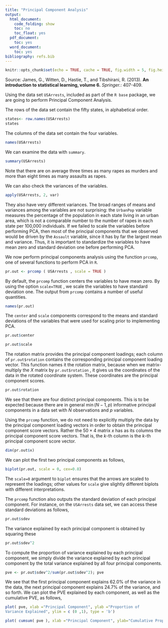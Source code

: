 ```yaml
---
title: "Principal Component Analysis"
output:
  html_document:
    code_folding: show
    toc: no
    toc_float: yes
  pdf_document:
    toc: yes
  word_document:
    toc: yes
bibliography: refs.bib
---
```

  
```r
knitr::opts_chunk$set(echo = TRUE, cache = TRUE, fig.width = 5, fig.height = 4, fig.align = 'center')
```


Source: James, G., Witten, D., Hastie, T., and Tibshirani, R. (2013).
**An introduction to statistical learning, volume 6.**
  *Springer.*: 407-409.

Using the data set `USArrests`, included as part of the `R base` package, we are going to perform Principal Component Analysis. 

The rows of the data set contain the fifty states, in alphabetical order.

```r
states<- row.names(USArrests)
states
```

The columns of the data set contain the four variables.
```r
names(USArrests)
```

We can examine the data with `summary`.
```r
summary(USArrests)
```
Note that there are on average three times as many rapes as murders and more than eight times as many assaults as rapes.

We can also check the variances of the variables.
```r
apply(USArrests, 2, var)
```
They also have very different variances.
The broad ranges of means and variances among the variables are not surprising: the `UrbanPop` variable measures the percentage of the population in each state living in an urban area, which is not a comparable number to
the number of rapes in each state per 100,000 individuals. If we failed to
scale the variables before performing PCA, then most of the principal components that we observed would be driven by the `Assault` variable, since
it has by far the largest mean and variance. Thus, it is important to standardize the variables to have mean zero and standard deviation one before
performing PCA.

We now perform principal components analysis using the function `prcomp`, one of several functions to perform PCA in `R`.
```r
pr.out <- prcomp ( USArrests , scale = TRUE )
```
By default, the `prcomp` function centers the variables to have mean zero.
By using the option `scale=TRUE` , we scale the variables to have standard deviation one. The output from `prcomp` contains a number of useful quantities.
```r
names(pr.out)
```
The `center` and `scale` components correspond to the means and standard deviations of the variables that were used for scaling prior to implementing PCA.
```r
pr.out$center
```
```r
pr.out$scale
```

The rotation matrix provides the principal component loadings; each column of `pr.out$rotation` contains the corresponding principal component loading vector. This function names it the rotation matrix, because when we matrix-multiply the
$X$ matrix by `pr.out$rotation` , it gives us the coordinates of the data in the rotated
coordinate system. These coordinates are the principal component scores.
```r
pr.out$rotation
```

We see that there are four distinct principal components. This is to be expected because there are in general $\min(N-1, p)$ informative principal components in a data set with $N$ observations and $p$ variables.

Using the `prcomp` function, we do not need to explicitly multiply the data by the principal component loading vectors in order to obtain the principal component score vectors. Rather the $50 \times 4$ matrix $x$ has as its columns the principal component score vectors. That is, the $k$-th column is the $k$-th principal component score vector.
```r
dim(pr.out$x)
```

We can plot the first two principal components as follows,
```r
biplot(pr.out, scale = 0, cex=0.8)
```
The `scale=0` argument to `biplot` ensures that the arrows are scaled to represent the loadings; other values for `scale` give slightly different biplots with different interpretations.

The `prcomp` function also outputs the standard deviation of each principal component. For instance, on the `USArrests` data set, we can access these standard deviations as follows,
```r
pr.out$sdev
```

The variance explained by each principal component is obtained by squaring these
```r
pr.out$sdev^2
```

To compute the proportion of variance explained by each principal component, we simply divide the variance explained by each principal component by the total variance explained by all four principal components.
```r
pve <- pr.out$sdev^2/sum(pr.out$sdev^2); pve
```

We see that the first principal component explains 62.0% of the variance in the data, the next principal component explains 24.7% of the variance, and so forth. We can plot the PVE explained by each component, as well as the cumulative PVE, as follows,
```r
plot( pve, xlab ="Principal Component", ylab ="Proportion of
Variance Explained", ylim = c (0 ,1), type = 'b')
```
```r
plot( cumsum( pve ), xlab ="Principal Component", ylab="Cumulative Proportion of Variance Explained ", ylim = c (0 ,1) ,type = 'b')
```